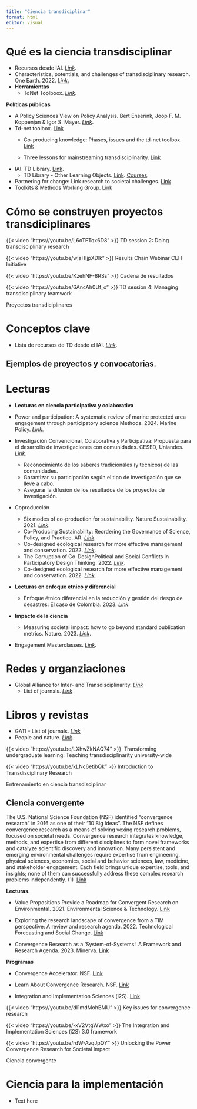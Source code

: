 ```yaml
---
title: "Ciencia transdiciplinar"
format: html
editor: visual
---
```


# **Qué es la ciencia transdisciplinar**

-   Recursos desde IAI. [*Link*](https://www.iai.int/en/post/detail/Video-TD).
-   Characteristics, potentials, and challenges of transdisciplinary research. One Earth. 2022. [*Link*.](https://www.sciencedirect.com/science/article/pii/S2590332221007284)
-   **Herramientas**
    -   TdNet Toolboox. [*Link*](https://naturalsciences.ch/co-producing-knowledge-explained/methods/td-net_toolbox).

**Políticas públicas**

-   A Policy Sciences View on Policy Analysis. Bert Enserink, Joop F. M. Koppenjan & Igor S. Mayer. [*Link*](https://doi.org/10.1007/978-1-4614-4602-6_2).
-   Td-net toolbox. [Link](https://naturalsciences.ch/co-producing-knowledge-explained/methods/td-net_toolbox)
    -   Co-producing knowledge: Phases, issues and the td-net toolbox. [Link](https://i2insights.org/2023/10/10/co-producing-knowledge-td-net-toolbox/)

    -   Three lessons for mainstreaming transdisciplinarity. [Link](https://i2insights.org/2024/08/20/mainstreaming-transdisciplinarity/)
-   IAI. TD Library. [Link](https://www.iai.int/en/post/detail/Video-TD).
    -   TD Library - Other Learning Objects. [Link](https://www.iai.int/en/post/detail/Other-Learning-Objects-TD). [Courses](https://www.iai.int/en/post/detail/Courses-TD).
-   Partnering for change: Link research to societal challenges. [Link](https://tales.nmc.unibas.ch/en/partnering-for-change-link-research-to-societal-challenges-46/)
-   Toolkits & Methods Working Group. [Link](https://itd-alliance.org/working-groups/toolkits_methods/)

# **Cómo se construyen proyectos transdiciplinares**

::: {layout-ncol="2"}
{{< video "https://youtu.be/L6oTFTqx6D8" >}} TD session 2: Doing transdisciplinary research

{{< video "https://youtu.be/wjaHIjpXDlk" >}} Results Chain Webinar CEH Initiative

{{< video "https://youtu.be/KzehNF-8RSs" >}} Cadena de resultados

{{< video "https://youtu.be/6AncAh0Uf_o" >}} TD session 4: Managing transdisciplinary teamwork

Proyectos transdiciplinares
:::

# **Conceptos clave**

-   Lista de recursos de TD desde el IAI. [*Link*](https://www.iai.int/en/post/detail/TD-Library).

## **Ejemplos de proyectos y convocatorias.**

# **Lecturas**

-   **Lecturas en ciencia participativa y colaborativa**

-   Power and participation: A systematic review of marine protected area engagement through participatory science Methods. 2024. Marine Policy. [*Link*.](https://www.sciencedirect.com/science/article/pii/S0308597X24001313)

-   Investigación Convencional, Colaborativa y Participativa: Propuesta para el desarrollo de investigaciones con comunidades. CESED, Uniandes. [*Link*](https://cesed.uniandes.edu.co/investigacion-convencional-colaborativa-y-participativa-propuesta-para-el-desarrollo-de-investigaciones-con-comunidades/).

    -   Reconocimiento de los saberes tradicionales (y técnicos) de las comunidades.
    -   Garantizar su participación según el tipo de investigación que se lleve a cabo.
    -   Asegurar la difusión de los resultados de los proyectos de investigación.

-   Coproducción

    -   Six modes of co-production for sustainability. Nature Sustainability. 2021. [*Link*](https://www.nature.com/articles/s41893-021-00755-x).
    -   Co-Producing Sustainability: Reordering the Governance of Science, Policy, and Practice. AR. [*Link*](https://www.annualreviews.org/content/journals/10.1146/annurev-environ-101718-033103).
    -   Co-designed ecological research for more effective management and conservation. 2022. [*Link*](https://besjournals.onlinelibrary.wiley.com/doi/full/10.1002/2688-8319.12130).
    -   The Corruption of Co-DesignPolitical and Social Conflicts in Participatory Design Thinking. 2022. [*Link*](https://www.routledge.com/The-Corruption-of-Co-Design-Political-and-Social-Conflicts-in-Participatory/Busch-Palmas/p/book/9781032250014#).
    -   Co-designed ecological research for more effective management and conservation. 2022. [*Link*](https://doi.org/10.1002/2688-8319.12130).

-   **Lecturas en enfoque etnico y diferencial**

    -   Enfoque étnico diferencial en la reducción y gestión del riesgo de desastres: El caso de Colombia. 2023. [*Link*](https://www.sciencedirect.com/science/article/pii/S2212420923004387?via%3Dihub).

-   **Impacto de la ciencia**

    -   Measuring societal impact: how to go beyond standard publication metrics. Nature. 2023. [*Link*](https://www.nature.com/articles/d41586-023-00345-1?utm_content=buffer5c168&utm_medium=social&utm_source=twitter.com&utm_campaign=buffer).

-   Engagement Masterclasses. [*Link*](https://www.imperial.ac.uk/be-inspired/societal-engagement/training/engagement-masterclasses/).

# Redes y organziaciones

-   Global Alliance for Inter- and Transdisciplinarity. [*Link*](https://itd-alliance.org/)
    -   List of journals. [*Link*](https://itd-alliance.org/resources/journals/)

# **Libros y revistas**

-   GATI - List of journals. [*Link*](https://itd-alliance.org/resources/journals/)
-   People and nature. [*Link*](https://besjournals.onlinelibrary.wiley.com/journal/25758314).

::: {layout-ncol="2"}
{{< video "https://youtu.be/LXhwZkNAQ74" >}}  Transforming undergraduate learning: Teaching transdisciplinarity university-wide

{{< video "https://youtu.be/kLNc6etibQk" >}} Introduction to Transdisciplinary Research

Entrenamiento en ciencia transdisciplinar 
:::

## Ciencia convergente

The U.S. National Science Foundation (NSF) identified “convergence research” in 2016 as one of their “10 Big Ideas”. The NSF defines convergence research as a means of solving vexing research problems, focused on societal needs. Convergence research integrates knowledge, methods, and expertise from different disciplines to form novel frameworks and catalyze scientific discovery and innovation. Many persistent and emerging environmental challenges require expertise from engineering, physical sciences, economics, social and behavior sciences, law, medicine, and stakeholder engagement. Each field brings unique expertise, tools, and insights; none of them can successfully address these complex research problems independently. (1)  [Link](https://pubs.acs.org/doi/10.1021/acs.est.1c05013#)

**Lecturas.**

-   Value Propositions Provide a Roadmap for Convergent Research on Environmental. 2021. Environmental Science & Technology. [Link](https://pubs.acs.org/doi/10.1021/acs.est.1c05013#)

-   Exploring the research landscape of convergence from a TIM perspective: A review and research agenda. 2022. Technological Forecasting and Social Change. [Link](https://www.sciencedirect.com/science/article/pii/S0040162521007526)

-   Convergence Research as a ‘System-of-Systems’: A Framework and Research Agenda. 2023. Minerva. [Link](https://link.springer.com/article/10.1007/s11024-023-09503-1)

**Programas**

-   Convergence Accelerator. NSF. [Link](https://www.nsf.gov/funding/initiatives/convergence-accelerator)

-   Learn About Convergence Research. NSF. [Link](https://www.nsf.gov/funding/learn/research-types/learn-about-convergence-research#what-is-convergence-research-ebe)

-   Integration and Implementation Sciences (i2S). [Link](https://i2s.anu.edu.au/)

::: {layout-ncol=2}

{{< video "https://youtu.be/dI1mdMohBMU" >}} Key issues for convergence research

{{< video "https://youtu.be/-xV2VtgWWxo" >}} The Integration and Implementation Sciences (i2S) 3.0 framework

{{< video "https://youtu.be/rdW-AvqJpQY" >}} Unlocking the Power Convergence Research for Societal Impact

Ciencia convergente

:::

# Ciencia para la implementación

-   Text here